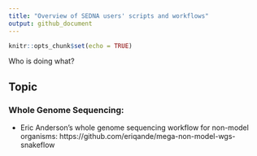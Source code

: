```yaml
---
title: "Overview of SEDNA users' scripts and workflows"
output: github_document
---
```


```r
knitr::opts_chunk$set(echo = TRUE)
```




Who is doing what?





## Topic

### Whole Genome Sequencing:

- Eric Anderson's whole genome sequencing workflow for non-model organisms: https://github.com/eriqande/mega-non-model-wgs-snakeflow

